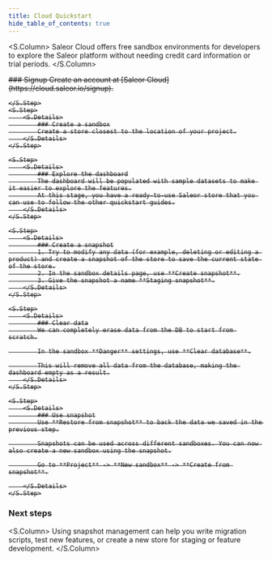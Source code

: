 ```yaml
---
title: Cloud Quickstart
hide_table_of_contents: true
---
```



<S.Column>
  Saleor Cloud offers free sandbox environments for developers to explore the
  Saleor platform without needing credit card information or trial periods.
</S.Column>

<S>
    <S.Step>
        <S.Details>
            ### Signup
            Create an account at [Saleor Cloud](https://cloud.saleor.io/signup).
        </S.Details>

    </S.Step>
    <S.Step>
        <S.Details>
            ### Create a sandbox
            Create a store closest to the location of your project.
        </S.Details>
    </S.Step>

    <S.Step>
        <S.Details>
            ### Explore the dashboard
            The dashboard will be populated with sample datasets to make it easier to explore the features.
            At this stage, you have a ready-to-use Saleor store that you can use to follow the other quickstart guides.
        </S.Details>
    </S.Step>

    <S.Step>
        <S.Details>
            ### Create a snapshot
            1. Try to modify any data (for example, deleting or editing a product) and create a snapshot of the store to save the current state of the store.
            2. In the sandbox details page, use **Create snapshot**.
            3. Give the snapshot a name **Staging snapshot**.
        </S.Details>
    </S.Step>

    <S.Step>
        <S.Details>
            ### Clear data
            We can completely erase data from the DB to start from scratch.

            In the sandbox **Danger** settings, use **Clear database**.

            This will remove all data from the database, making the dashboard empty as a result.
        </S.Details>
    </S.Step>

    <S.Step>
        <S.Details>
            ### Use snapshot
            Use **Restore from snapshot** to back the data we saved in the previous step.

            Snapshots can be used across different sandboxes. You can now also create a new sandbox using the snapshot.

            Go to **Project** -> **New sandbox** -> **Create from snapshot**.

        </S.Details>
    </S.Step>

</S>

### Next steps

<S.Column>
  Using snapshot management can help you write migration scripts, test new
  features, or create a new store for staging or feature development.
</S.Column>
